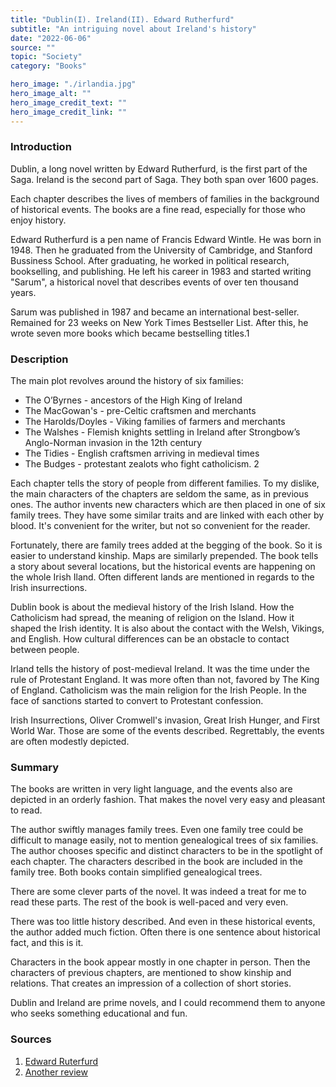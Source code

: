 ---
title: "Dublin(I). Ireland(II). Edward Rutherfurd"
subtitle: "An intriguing novel about Ireland's history"
date: "2022-06-06"
source: ""
topic: "Society"
category: "Books" 

hero_image: "./irlandia.jpg"
hero_image_alt: ""
hero_image_credit_text: ""
hero_image_credit_link: ""
---

### Introduction

Dublin, a long novel written by Edward Rutherfurd, is the first part of the Saga. Ireland is the second part of Saga. They both span over 1600 pages.

Each chapter describes the lives of members of families in the background of historical events. The books are a fine read, especially for those who enjoy history.

Edward Rutherfurd is a pen name of Francis Edward Wintle. He was born in 1948. Then he graduated from the University of Cambridge, and Stanford Bussiness School. After graduating, he worked in political research, bookselling, and publishing. He left his career in 1983 and started writing "Sarum", a historical novel that describes events of over ten thousand years.

Sarum was published in 1987 and became an international best-seller. Remained for 23 weeks on New York Times Bestseller List. After this, he wrote seven more books which became bestselling titles.1

### Description

The main plot revolves around the history of six families:
- The O’Byrnes - ancestors of the High King of Ireland
- The MacGowan's - pre-Celtic craftsmen and merchants
- The Harolds/Doyles - Viking families of farmers and merchants
- The Walshes - Flemish knights settling in Ireland after Strongbow’s Anglo-Norman invasion in the 12th century
- The Tidies - English craftsmen arriving in medieval times
- The Budges - protestant zealots who fight catholicism. 2

Each chapter tells the story of people from different families. To my dislike, the main characters of the chapters are seldom the same, as in previous ones. The author invents new characters which are then placed in one of six family trees. They have some similar traits and are linked with each other by blood. It's convenient for the writer, but not so convenient for the reader.

Fortunately, there are family trees added at the begging of the book. So it is easier to understand kinship. Maps are similarly prepended. The book tells a story about several locations, but the historical events are happening on the whole Irish Iland. Often different lands are mentioned in regards to the Irish insurrections.

Dublin book is about the medieval history of the Irish Island. How the Catholicism had spread, the meaning of religion on the Island. How it shaped the Irish identity. It is also about the contact with the Welsh, Vikings, and English. How cultural differences can be an obstacle to contact between people.

Irland tells the history of post-medieval Ireland. It was the time under the rule of Protestant England. It was more often than not, favored by The King of England. Catholicism was the main religion for the Irish People. In the face of sanctions started to convert to Protestant confession.

Irish Insurrections, Oliver Cromwell's invasion, Great Irish Hunger, and First World War. Those are some of the events described. Regrettably, the events are often modestly depicted. 

### Summary
    
The books are written in very light language, and the events also are depicted in an orderly fashion. That makes the novel very easy and pleasant to read.

The author swiftly manages family trees. Even one family tree could be difficult to manage easily, not to mention genealogical trees of six families. The author chooses specific and distinct characters to be in the spotlight of each chapter. The characters described in the book are included in the family tree. Both books contain simplified genealogical trees. 

There are some clever parts of the novel. It was indeed a treat for me to read these parts. The rest of the book is well-paced and very even. 

There was too little history described. And even in these historical events, the author added much fiction. Often there is one sentence about historical fact, and this is it.

Characters in the book appear mostly in one chapter in person. Then the characters of previous chapters, are mentioned to show kinship and relations. That creates an impression of a collection of short stories.

Dublin and Ireland are prime novels, and I could recommend them to anyone who seeks something educational and fun.
### Sources
1. [Edward Ruterfurd](https://en.wikipedia.org/wiki/Edward_Rutherfurd)
2. [Another review](https://www.curledup.com/rebelire.htm)
